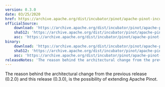 ```yaml
---
version: 0.3.0
date: 03/25/2020
href: https://archive.apache.org/dist/incubator/pinot/apache-pinot-incubating-0.3.0/apache-pinot-incubating-0.3.0-bin.tar.gz?action=download
officialSource:
    download: 'https://archive.apache.org/dist/incubator/pinot/apache-pinot-incubating-0.3.0/apache-pinot-incubating-0.3.0-src.tar.gz?action=download'
    sha512: 'https://archive.apache.org/dist/incubator/pinot/apache-pinot-incubating-0.3.0/apache-pinot-incubating-0.3.0-src.tar.gz.sha512?action=download'
    asc: 'https://archive.apache.org/dist/incubator/pinot/apache-pinot-incubating-0.3.0/apache-pinot-incubating-0.3.0-src.tar.gz.asc?action=download'
binary:
    download: 'https://archive.apache.org/dist/incubator/pinot/apache-pinot-incubating-0.3.0/apache-pinot-incubating-0.3.0-bin.tar.gz?action=download'
    sha512: 'https://archive.apache.org/dist/incubator/pinot/apache-pinot-incubating-0.3.0/apache-pinot-incubating-0.3.0-bin.tar.gz.sha512?action=download'
    asc: 'https://archive.apache.org/dist/incubator/pinot/apache-pinot-incubating-0.3.0/apache-pinot-incubating-0.3.0-bin.tar.gz.asc?action=download'
releaseNotes: 'The reason behind the architectural change from the previous release (0.2.0) and this release (0.3.0), is the possibility of extending Apache Pinot.'
---
```


The reason behind the architectural change from the previous release (0.2.0) and this release (0.3.0), is the possibility of extending Apache Pinot.
